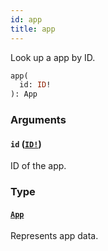 ```yaml
---
id: app
title: app
---
```


Look up a app by ID.

```graphql
app(
  id: ID!
): App

```

### Arguments

#### `id` ([`ID!`](/api-reference/scalars/id.mdx))

ID of the app.

### Type

#### [`App`](/api-reference/objects/app.mdx)

Represents app data.
